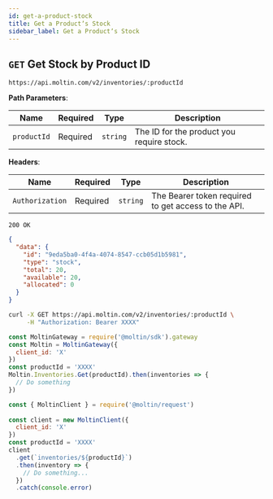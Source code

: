 ```yaml
---
id: get-a-product-stock
title: Get a Productʼs Stock
sidebar_label: Get a Productʼs Stock
---
```


## `GET` Get Stock by Product ID

```http
https://api.moltin.com/v2/inventories/:productId
```

<!--DOCUSAURUS_CODE_TABS-->

<!-- Request -->

**Path Parameters**:

| Name | Required | Type | Description |
| --- | --- | --- | --- |
| `productId` | Required | `string` | The ID for the product you require stock. |

**Headers**:

| Name | Required | Type | Description |
| --- | --- | --- | --- |
| `Authorization` | Required | `string` | The Bearer token required to get access to the API. |


<!-- Response -->

`200 OK`

```json
{
  "data": {
    "id": "9eda5ba0-4f4a-4074-8547-ccb05d1b5981",
    "type": "stock",
    "total": 20,
    "available": 20,
    "allocated": 0
  }
}
```

<!--END_DOCUSAURUS_CODE_TABS-->

<!--DOCUSAURUS_CODE_TABS-->

<!--cURL-->

```bash
curl -X GET https://api.moltin.com/v2/inventories/:productId \
     -H "Authorization: Bearer XXXX"
```

<!--JavaScript SDK-->

```javascript
const MoltinGateway = require('@moltin/sdk').gateway
const Moltin = MoltinGateway({
  client_id: 'X'
})
const productId = 'XXXX'
Moltin.Inventories.Get(productId).then(inventories => {
  // Do something
})
```

<!--Node.js SDK-->

```javascript
const { MoltinClient } = require('@moltin/request')
​
const client = new MoltinClient({
  client_id: 'X'
})
const productId = 'XXXX'​
client
  .get(`inventories/${productId}`)
  .then(inventory => {
    // Do something...
  })
  .catch(console.error)
```

<!--END_DOCUSAURUS_CODE_TABS-->
